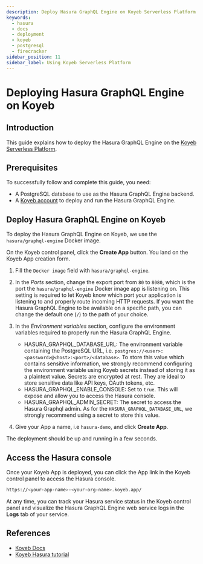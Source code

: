 ```yaml
---
description: Deploy Hasura GraphQL Engine on Koyeb Serverless Platform with Docker
keywords:
  - hasura
  - docs
  - deployment
  - koyeb
  - postgresql
  - firecracker
sidebar_position: 11
sidebar_label: Using Koyeb Serverless Platform
---
```



# Deploying Hasura GraphQL Engine on Koyeb

## Introduction

This guide explains how to deploy the Hasura GraphQL Engine on the [Koyeb Serverless Platform](https://koyeb.com).

## Prerequisites

To successfully follow and complete this guide, you need:

- A PostgreSQL database to use as the Hasura GraphQL Engine backend.
- A [Koyeb account](https://app.koyeb.com) to deploy and run the Hasura GraphQL Engine.

## Deploy Hasura GraphQL Engine on Koyeb

To deploy the Hasura GraphQL Engine on Koyeb, we use the `hasura/graphql-engine` Docker image.

On the Koyeb control panel, click the **Create App** button. You land on the Koyeb App creation form.

<Thumbnail src='/img/deployment/koyeb-hasura-app-creation.png' alt='Koyeb control panel' />

1. Fill the `Docker image` field with `hasura/graphql-engine`.

2. In the _Ports_ section, change the export port from `80` to `8080`, which is the port the `hasura/graphql-engine`
   Docker image app is listening on. This setting is required to let Koyeb know which port your application is listening
   to and properly route incoming HTTP requests. If you want the Hasura GraphQL Engine to be available on a specific
   path, you can change the default one (`/`) to the path of your choice.

3. In the _Environment variables_ section, configure the environment variables required to properly run the Hasura
   GraphQL Engine.

   - HASURA_GRAPHQL_DATABASE_URL: The environment variable containing the PostgreSQL URL, i.e.
     `postgres://<user>:<password>@<host>:<port>/<database>`. To store this value which contains sensitive information,
     we strongly recommend configuring the environment variable using Koyeb secrets instead of storing it as a plaintext
     value. Secrets are encrypted at rest. They are ideal to store sensitive data like API keys, OAuth tokens, etc.
   - HASURA_GRAPHQL_ENABLE_CONSOLE: Set to `true`. This will expose and allow you to access the Hasura console.
   - HASURA_GRAPHQL_ADMIN_SECRET: The secret to access the Hasura Graphql admin. As for the
     `HASURA_GRAPHQL_DATABASE_URL`, we strongly recommend using a secret to store this value.

4. Give your App a name, i.e `hasura-demo`, and click **Create App**.

The deployment should be up and running in a few seconds.

## Access the Hasura console

Once your Koyeb App is deployed, you can click the App link in the Koyeb control panel to access the Hasura console.

<Thumbnail src='/img/deployment/koyeb-hasura-service.png' alt='Koyeb control panel' />

```bash
https://<your-app-name>-<your-org-name>.koyeb.app/
```

At any time, you can track your Hasura service status in the Koyeb control panel and visualize the Hasura GraphQL Engine
web service logs in the **Logs** tab of your service.

## References

- [Koyeb Docs](https://koyeb.com/docs>)
- [Koyeb Hasura tutorial](https://www.koyeb.com/tutorials/deploy-the-hasura-graphql-engine-to-expose-and-create-apis-from-your-databases-on-koyeb)

